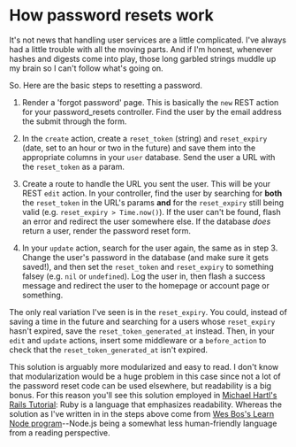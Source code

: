 # How password resets work

It's not news that handling user services are a little complicated. I've always had a little trouble with all the moving parts. And if I'm honest, whenever hashes and digests come into play, those long garbled strings muddle up my brain so I can't follow what's going on.

So. Here are the basic steps to resetting a password.

1. Render a 'forgot password' page. This is basically the `new` REST action for your password_resets controller. Find the user by the email address the submit through the form.

2. In the `create` action, create a `reset_token` (string) and `reset_expiry` (date, set to an hour or two in the future) and save them into the appropriate columns in your `user` database. Send the user a URL with the `reset_token` as a param.

3. Create a route to handle the URL you sent the user. This will be your REST `edit` action. In your controller, find the user by searching for **both** the `reset_token` in the URL's params **and** for the `reset_expiry` still being valid (e.g. `reset_expiry > Time.now()`). If the user can't be found, flash an error and redirect the user somewhere else. If the database _does_ return a user, render the password reset form.

4. In your `update` action, search for the user again, the same as in step 3. Change the user's password in the database (and make sure it gets saved!), and then set the `reset_token` and `reset_expiry` to something falsey (e.g. `nil` or `undefined`). Log the user in, then flash a success message and redirect the user to the homepage or account page or something.

The only real variation I've seen is in the `reset_expiry`. You could, instead of saving a time in the future and searching for a users whose `reset_expiry` hasn't expired, save the `reset_token_generated_at` instead. Then, in your `edit` and `update` actions, insert some middleware or a `before_action` to check that the `reset_token_generated_at` isn't expired.

This solution is arguably more modularized and easy to read. I don't know that modularization would be a huge problem in this case since not a lot of the password reset code can be used elsewhere, but readability is a big bonus. For this reason you'll see this solution employed in [Michael Hartl's Rails Tutorial](https://www.railstutorial.org/book): Ruby is a language that emphasizes readability. Whereas the solution as I've written in in the steps above come from [Wes Bos's Learn Node program](https://learnnode.com/)--Node.js being a somewhat less human-friendly language from a reading perspective.
